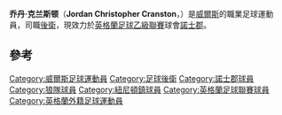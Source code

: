 {{Infobox football biography
|name           = 乔丹·克兰斯顿
|image          =
|image_size     =
|caption        =
|fullname       = Jordan Christopher Cranston<ref>{{cite web|url=http://www.football-league.co.uk/staticFiles/4e/bd/0,,10794~179534,00.pdf|title=Professional retain list & free transfers 2012/13|archiveurl=https://web.archive.org/web/20140802074454/http://www.football-league.co.uk/staticFiles/4e/bd/0,,10794~179534,00.pdf|date=18 May 2013|archivedate=2014-08-02|accessdate=10 January 2015|page=26|format=PDF|publisher=The Football League|dead-url=no}}</ref>
|birth_date     = {{birth date and age|1993|11|11|df=y}}
|birth_place    = [[英格蘭|英格蘭]][[Wednesfield|溫尼斯菲特]]
|height         =
|position       = [[後衛|後衛]]
|currentclub    = [[諾士郡足球會|諾士郡]]
|clubnumber     = 33
|youthyears1    =
|youthclubs1    =
|years1         = 2013–2014
|clubs1         = [[狼隊足球會|狼隊]]
|caps1          = 0
|goals1         = 0
|years2         = 2014
|clubs2         = → [[紐尼頓鎮足球會|紐尼頓]]
|caps2          = 7
|goals2         = 0
|years3         = 2014
|clubs3         = [[Hednesford_Town_F.C.|漢德尼斯福德鎮]]
|caps3          = 0
|goals3         = 0
|years4         = 2014
|clubs4         = [[紐尼頓鎮足球會|紐尼頓]]
|caps4          = 1
|goals4         = 0
|years5         = 2014–
|clubs5         = [[諾士郡足球會|諾士郡]]
|caps5          = 9
|goals5         = 0
|nationalyears1 = 2011
|nationalteam1  = [[威爾斯19歲以下足球代表隊|威爾斯U19]]
|nationalcaps1  = 2
|nationalgoals1 = 0
|club-update    = 19:36, 27 March 2015 (UTC)
|ntupdate       = 20:19, 3 September 2014 (UTC)
}}
'''乔丹·克兰斯顿'''（'''Jordan Christopher Cranston'''，{{bd|1993年|1月11日||}}）是[[威爾斯|威爾斯]]的職業足球運動員，司職[[後衛|後衛]]，現效力於[[英格蘭足球乙級聯賽|英格蘭足球乙級聯賽]]球會[[諾士郡足球會|諾士郡]]。

==參考==
{{Reflist}}

{{DEFAULTSORT:Cranston, Jordan}}
[[Category:威爾斯足球運動員|Category:威爾斯足球運動員]]
[[Category:足球後衛|Category:足球後衛]]
[[Category:諾士郡球員|Category:諾士郡球員]]
[[Category:狼隊球員|Category:狼隊球員]]
[[Category:紐尼頓鎮球員|Category:紐尼頓鎮球員]]
[[Category:英格蘭足球聯賽球員|Category:英格蘭足球聯賽球員]]
[[Category:英格蘭外籍足球運動員|Category:英格蘭外籍足球運動員]]